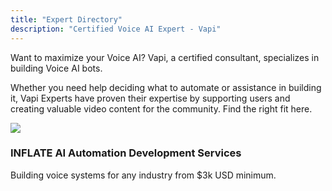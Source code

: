 ```yaml
---
title: "Expert Directory"
description: "Certified Voice AI Expert - Vapi"
---
```


Want to maximize your Voice AI? Vapi, a certified consultant, specializes in building Voice AI bots.

Whether you need help deciding what to automate or assistance in building it, Vapi Experts have proven their expertise by supporting users and creating valuable video content for the community. Find the right fit here.

<CardGroup cols={2}>
  <Card href="https://inflate.agency/">
    <img
      className="card-img bg:white"
      noZoom
      src="https://cdn.prod.website-files.com/66150d67f058b33ff02872c9/6620a7cd66604e301711d1ab_transpng-p-500.png"
    />
    <div className="card-content">
      <h3>INFLATE AI Automation Development Services</h3>
      <p>Building voice systems for any industry from $3k USD minimum.</p>
    </div>
  </Card>
</CardGroup>
